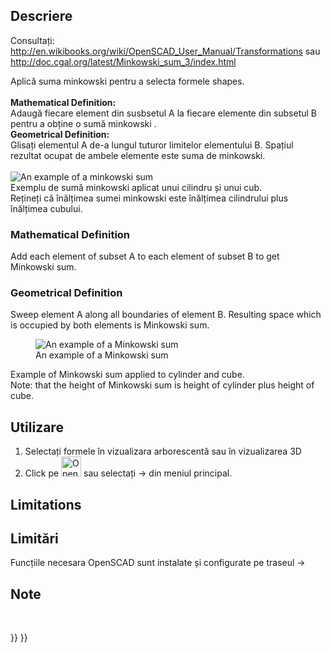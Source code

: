 <languages/>

<div lang="en" dir="ltr" class="mw-content-ltr">
{{Docnav
|[[OpenSCAD_Hull|Hull]]
|
|[[OpenSCAD_Workbench|OpenSCAD]]
|IconL=OpenSCAD_Hull.svg
|IconR=
|IconC=Workbench_OpenSCAD.svg
}}
</div>

<div class="mw-translate-fuzzy">
{{GuiCommand|Name=OpenSCAD Minkowski|MenuLocation=OpenSCAD → Minkowski‏‎||Workbenches=[[OpenSCAD Workbench|OpenSCAD]]|Shortcut=none|SeeAlso=---}}
</div>

<span id="Description"></span>
==Descriere==
Consultați: http://en.wikibooks.org/wiki/OpenSCAD_User_Manual/Transformations sau http://doc.cgal.org/latest/Minkowski_sum_3/index.html

<div class="mw-translate-fuzzy">
Aplică suma minkowski pentru a selecta formele shapes.
<br />
<br />
'''Mathematical Definition:'''
<br />
Adaugă fiecare element din susbsetul A la fiecare elemente din subsetul B pentru a obține o sumă minkowski .
<br />
'''Geometrical Definition:'''
<br />
Glisați elementul A de-a lungul tuturor limitelor elementului B. Spațiul rezultat ocupat de ambele elemente este suma de minkowski.
<br />
<br />
[[Image:Minkowski_example.jpg|An example of a minkowski sum]]
<br />
Exemplu de sumă minkowski aplicat unui cilindru și unui cub.
<br />
Rețineți că înălțimea sumei minkowski este înălțimea cilindrului plus înălțimea cubului.
</div>

<div lang="en" dir="ltr" class="mw-content-ltr">
===Mathematical Definition===
</div>

<div lang="en" dir="ltr" class="mw-content-ltr">
Add each element of subset A to each element of subset B to get Minkowski sum.
</div>

<div lang="en" dir="ltr" class="mw-content-ltr">
===Geometrical Definition===
</div>

<div lang="en" dir="ltr" class="mw-content-ltr">
Sweep element A along all boundaries of element B. Resulting space which is occupied by both elements is Minkowski sum.
</div>

<div lang="en" dir="ltr" class="mw-content-ltr">
[[Image:Minkowski_example.jpg|An example of a Minkowski sum]]
</div>

<div lang="en" dir="ltr" class="mw-content-ltr">
Example of Minkowski sum applied to cylinder and cube.<br>
Note: that the height of Minkowski sum is height of cylinder plus height of cube.
</div>

<span id="Usage"></span>
<div class="mw-translate-fuzzy">
==Utilizare==
</div>

<div class="mw-translate-fuzzy">
#Selectați formele în vizualizara arborescentă sau în vizualizarea 3D
#Click pe [[Image:OpenSCAD_Minkowski.png|32px]] sau selectați {{KEY| OpenSCAD}}  →  {{KEY|[[Image:OpenSCAD_Minkowski.png|32px]] Minkowski}}  din meniul principal.
</div>

<div lang="en" dir="ltr" class="mw-content-ltr">
==Limitations==
</div>

<div class="mw-translate-fuzzy">
==Limitări==
Funcțiile necesara OpenSCAD sunt instalate și configurate pe traseul {{KEY| Edit}}  → {{KEY| Preferences}}
<br />
</div>

<span id="Notes"></span>
<div class="mw-translate-fuzzy">
==Note==
<br />
</div>


<div lang="en" dir="ltr" class="mw-content-ltr">
{{Docnav
|[[OpenSCAD_Hull|Hull]]
|
|[[OpenSCAD_Workbench|OpenSCAD]]
|IconL=OpenSCAD_Hull.svg
|IconR=
|IconC=Workbench_OpenSCAD.svg
}}
</div>

{{OpenSCAD_Tools_navi{{#translation:}}}}
{{Userdocnavi{{#translation:}}}}